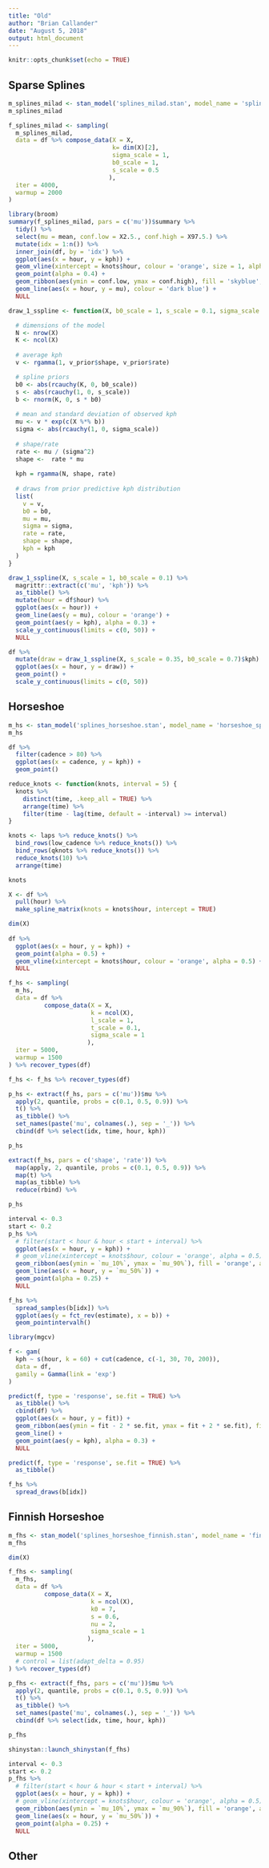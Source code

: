 ```yaml
---
title: "Old"
author: "Brian Callander"
date: "August 5, 2018"
output: html_document
---
```


```r
knitr::opts_chunk$set(echo = TRUE)
```

## Sparse Splines

```r
m_splines_milad <- stan_model('splines_milad.stan', model_name = 'splines_milad')
m_splines_milad
```

```r
f_splines_milad <- sampling(
  m_splines_milad,
  data = df %>% compose_data(X = X, 
                             k= dim(X)[2], 
                             sigma_scale = 1,
                             b0_scale = 1,
                             s_scale = 0.5
                            ),
  iter = 4000,
  warmup = 2000
)
```

```r
library(broom)
summary(f_splines_milad, pars = c('mu'))$summary %>% 
  tidy() %>% 
  select(mu = mean, conf.low = X2.5., conf.high = X97.5.) %>% 
  mutate(idx = 1:n()) %>% 
  inner_join(df, by = 'idx') %>% 
  ggplot(aes(x = hour, y = kph)) +
  geom_vline(xintercept = knots$hour, colour = 'orange', size = 1, alpha = 0.2) +
  geom_point(alpha = 0.4) +
  geom_ribbon(aes(ymin = conf.low, ymax = conf.high), fill = 'skyblue', alpha = 0.5) +
  geom_line(aes(x = hour, y = mu), colour = 'dark blue') +
  NULL


```



```r
draw_1_sspline <- function(X, b0_scale = 1, s_scale = 0.1, sigma_scale = 1) {

  # dimensions of the model
  N <- nrow(X)
  K <- ncol(X)
  
  # average kph
  v <- rgamma(1, v_prior$shape, v_prior$rate)

  # spline priors
  b0 <- abs(rcauchy(K, 0, b0_scale))
  s <- abs(rcauchy(1, 0, s_scale))
  b <- rnorm(K, 0, s * b0)
  
  # mean and standard deviation of observed kph
  mu <- v * exp(c(X %*% b))
  sigma <- abs(rcauchy(1, 0, sigma_scale))
  
  # shape/rate 
  rate <- mu / (sigma^2)
  shape <-  rate * mu
  
  kph = rgamma(N, shape, rate)
  
  # draws from prior predictive kph distribution
  list(
    v = v,
    b0 = b0,
    mu = mu,
    sigma = sigma,
    rate = rate,
    shape = shape,
    kph = kph
  ) 
}

draw_1_sspline(X, s_scale = 1, b0_scale = 0.1) %>% 
  magrittr::extract(c('mu', 'kph')) %>%
  as_tibble() %>% 
  mutate(hour = df$hour) %>%
  ggplot(aes(x = hour)) +
  geom_line(aes(y = mu), colour = 'orange') +
  geom_point(aes(y = kph), alpha = 0.3) +
  scale_y_continuous(limits = c(0, 50)) +
  NULL

```

```r
df %>% 
  mutate(draw = draw_1_sspline(X, s_scale = 0.35, b0_scale = 0.7)$kph) %>% 
  ggplot(aes(x = hour, y = draw)) +
  geom_point() +
  scale_y_continuous(limits = c(0, 50))
```


## Horseshoe

```r
m_hs <- stan_model('splines_horseshoe.stan', model_name = 'horseshoe_splines')
m_hs
```
```r
df %>% 
  filter(cadence > 80) %>% 
  ggplot(aes(x = cadence, y = kph)) +
  geom_point()
```

```r
reduce_knots <- function(knots, interval = 5) {
  knots %>% 
    distinct(time, .keep_all = TRUE) %>% 
    arrange(time) %>% 
    filter(time - lag(time, default = -interval) >= interval)
}

knots <- laps %>% reduce_knots() %>% 
  bind_rows(low_cadence %>% reduce_knots()) %>% 
  bind_rows(qknots %>% reduce_knots()) %>% 
  reduce_knots(10) %>%
  arrange(time) 

knots

X <- df %>% 
  pull(hour) %>% 
  make_spline_matrix(knots = knots$hour, intercept = TRUE)

dim(X)
  
df %>% 
  ggplot(aes(x = hour, y = kph)) +
  geom_point(alpha = 0.5) +
  geom_vline(xintercept = knots$hour, colour = 'orange', alpha = 0.5) +
  NULL
```



```r
f_hs <- sampling(
  m_hs,
  data = df %>% 
          compose_data(X = X, 
                       k = ncol(X),
                       l_scale = 1,
                       t_scale = 0.1,
                       sigma_scale = 1
                      ),
  iter = 5000,
  warmup = 1500
) %>% recover_types(df)
```
```r
f_hs <- f_hs %>% recover_types(df)
```

```r
p_hs <- extract(f_hs, pars = c('mu'))$mu %>% 
  apply(2, quantile, probs = c(0.1, 0.5, 0.9)) %>% 
  t() %>% 
  as_tibble() %>% 
  set_names(paste('mu', colnames(.), sep = '_')) %>% 
  cbind(df %>% select(idx, time, hour, kph))

p_hs

```


```r
extract(f_hs, pars = c('shape', 'rate')) %>% 
  map(apply, 2, quantile, probs = c(0.1, 0.5, 0.9)) %>% 
  map(t) %>% 
  map(as_tibble) %>% 
  reduce(rbind) %>% 

p_hs

```

```r
interval <- 0.3
start <- 0.2
p_hs %>% 
  # filter(start < hour & hour < start + interval) %>%
  ggplot(aes(x = hour, y = kph)) +
  # geom_vline(xintercept = knots$hour, colour = 'orange', alpha = 0.5) +
  geom_ribbon(aes(ymin = `mu_10%`, ymax = `mu_90%`), fill = 'orange', alpha = 0.5) +
  geom_line(aes(x = hour, y = `mu_50%`)) +
  geom_point(alpha = 0.25) +
  NULL

```

```r
f_hs %>% 
  spread_samples(b[idx]) %>% 
  ggplot(aes(y = fct_rev(estimate), x = b)) +
  geom_pointintervalh()

```

```r
library(mgcv)
```

```r
f <- gam(
  kph ~ s(hour, k = 60) + cut(cadence, c(-1, 30, 70, 200)),
  data = df,
  gamily = Gamma(link = 'exp')
)

predict(f, type = 'response', se.fit = TRUE) %>% 
  as_tibble() %>% 
  cbind(df) %>% 
  ggplot(aes(x = hour, y = fit)) +
  geom_ribbon(aes(ymin = fit - 2 * se.fit, ymax = fit + 2 * se.fit), fill = 'orange', alpha = 0.5) +
  geom_line() +
  geom_point(aes(y = kph), alpha = 0.3) +
  NULL

```

```r
predict(f, type = 'response', se.fit = TRUE) %>% 
  as_tibble()
```
```r
f_hs %>% 
  spread_draws(b[idx])
```

## Finnish Horseshoe

```r
m_fhs <- stan_model('splines_horseshoe_finnish.stan', model_name = 'finnish_horseshoe_splines')
m_fhs
```
```r
dim(X)
```

```r
f_fhs <- sampling(
  m_fhs,
  data = df %>% 
          compose_data(X = X, 
                       k = ncol(X),
                       k0 = 7,
                       s = 0.6,
                       nu = 2,
                       sigma_scale = 1
                      ),
  iter = 5000,
  warmup = 1500
  # control = list(adapt_delta = 0.95)
) %>% recover_types(df)
```

```r
p_fhs <- extract(f_fhs, pars = c('mu'))$mu %>% 
  apply(2, quantile, probs = c(0.1, 0.5, 0.9)) %>% 
  t() %>% 
  as_tibble() %>% 
  set_names(paste('mu', colnames(.), sep = '_')) %>% 
  cbind(df %>% select(idx, time, hour, kph))

p_fhs

```
```r
shinystan::launch_shinystan(f_fhs)
```



```r
interval <- 0.3
start <- 0.2
p_fhs %>% 
  # filter(start < hour & hour < start + interval) %>%
  ggplot(aes(x = hour, y = kph)) +
  # geom_vline(xintercept = knots$hour, colour = 'orange', alpha = 0.5) +
  geom_ribbon(aes(ymin = `mu_10%`, ymax = `mu_90%`), fill = 'orange', alpha = 0.5) +
  geom_line(aes(x = hour, y = `mu_50%`)) +
  geom_point(alpha = 0.25) +
  NULL

```


## Other

